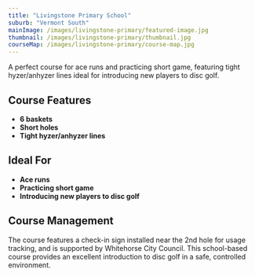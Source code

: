 ```yaml
---
title: "Livingstone Primary School"
suburb: "Vermont South"
mainImage: /images/livingstone-primary/featured-image.jpg
thumbnail: /images/livingstone-primary/thumbnail.jpg
courseMap: /images/livingstone-primary/course-map.jpg
---
```


A perfect course for ace runs and practicing short game, featuring tight hyzer/anhyzer lines ideal for introducing new players to disc golf.

## Course Features
- **6 baskets**
- **Short holes**
- **Tight hyzer/anhyzer lines**

## Ideal For
- **Ace runs**
- **Practicing short game**
- **Introducing new players to disc golf**

## Course Management
The course features a check-in sign installed near the 2nd hole for usage tracking, and is supported by Whitehorse City Council. This school-based course provides an excellent introduction to disc golf in a safe, controlled environment.